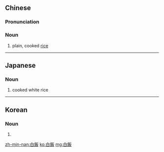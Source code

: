 {{also|白饭}}
==Chinese==
{{zh-forms|s=白饭}}

===Pronunciation===
{{zh-pron
|m=báifàn
|c=baak6 faan6
|mn=pe̍h-pn̄g
|cat=n
}}

===Noun===
{{zh-noun}}

# plain, cooked [[rice]]

{{zh-cat|Foods}}

----

==Japanese==
{{ja-kanjitab|はく|はん|yomi=on}} {{ja-kanjitab|しろ|めし|yomi=kun}}

===Noun===
{{ja-noun|はくはん|しろめし}}

# cooked white rice

----

==Korean==
{{ko-hanjatab}}

===Noun===
{{ko-noun|hj|hangeul=백반}}

# {{hanja form of|백반|meal with a bowl of rice, soup, and side dishes; plain, cooked [[rice]]}}

[[zh-min-nan:白飯]]
[[ko:白飯]]
[[mg:白飯]]